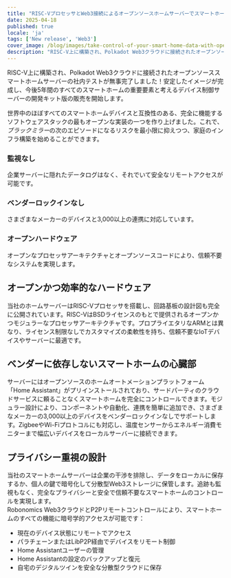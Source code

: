 ```yaml
---
title: "RISC-VプロセッサとWeb3接続によるオープンソースホームサーバーでスマートホームデータを自分の手に。"
date: 2025-04-18
published: true
locale: 'ja'
tags: ['New release', 'Web3']
cover_image: /blog/images/take-control-of-your-smart-home-data-with-open/cover.webp
description: "RISC-V上に構築され、Polkadot Web3クラウドに接続されたオープンソーススマートホームサーバーの社内テストが無事完了しました！安定したイメージが完成し、今後5年間のすべてのスマートホームの重要要素と考えるデバイス制御サーバーの開発キット版の販売を開始します。"
---  
```

  
RISC-V上に構築され、Polkadot Web3クラウドに接続されたオープンソーススマートホームサーバーの社内テストが無事完了しました！安定したイメージが完成し、今後5年間のすべてのスマートホームの重要要素と考えるデバイス制御サーバーの開発キット版の販売を開始します。
   
世界中のほぼすべてのスマートホームデバイスと互換性のある、完全に機能するソフトウェアスタックの最もオープンな実装の一つを作り上げました。これで、*ブラックミラー*の次のエピソードになるリスクを最小限に抑えつつ、家庭のインフラ構築を始めることができます。
   
### 監視なし   
企業サーバーに隠れたデータログはなく、それでいて安全なリモートアクセスが可能です。   

### ベンダーロックインなし   
さまざまなメーカーのデバイスと3,000以上の連携に対応しています。   

### オープンハードウェア   
オープンなプロセッサアーキテクチャとオープンソースコードにより、信頼不要なシステムを実現します。   

## オープンかつ効率的なハードウェア   
当社のホームサーバーはRISC-Vプロセッサを搭載し、回路基板の設計図も完全に公開されています。RISC-VはBSDライセンスのもとで提供されるオープンかつモジュラーなプロセッサアーキテクチャです。プロプライエタリなARMとは異なり、ライセンス制限なしでカスタマイズの柔軟性を持ち、信頼不要なIoTデバイスやサーバーに最適です。   

## ベンダーに依存しないスマートホームの心臓部   
サーバーにはオープンソースのホームオートメーションプラットフォーム「Home Assistant」がプリインストールされており、サードパーティのクラウドサービスに頼ることなくスマートホームを完全にコントロールできます。モジュラー設計により、コンポーネントや自動化、連携を簡単に追加でき、さまざまなメーカーの3,000以上のデバイスをベンダーロックインなしでサポートします。ZigbeeやWi-Fiプロトコルにも対応し、温度センサーからエネルギー消費モニターまで幅広いデバイスをローカルサーバーに接続できます。  

## プライバシー重視の設計   
当社のスマートホームサーバーは企業の干渉を排除し、データをローカルに保存するか、個人の鍵で暗号化して分散型Web3ストレージに保管します。追跡も監視もなく、完全なプライバシーと安全で信頼不要なスマートホームのコントロールを実現します。  
Robonomics Web3クラウドとP2Pリモートコントロールにより、スマートホームのすべての機能に暗号学的アクセスが可能です：   

- 現在のデバイス状態にリモートでアクセス   
- パラチェーンまたはLibP2P経由でデバイスをリモート制御   
- Home Assistantユーザーの管理   
- Home Assistantの設定のバックアップと復元   
- 自宅のデジタルツインを安全な分散型クラウドに保存   
